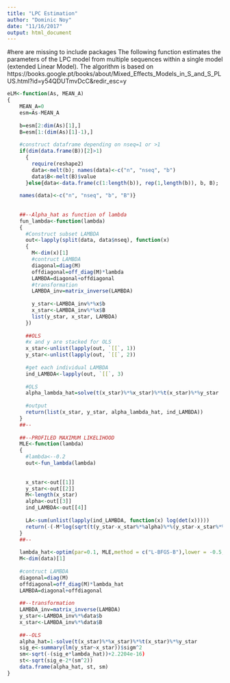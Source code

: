 ```yaml
---
title: "LPC Estimation"
author: "Dominic Noy"
date: "11/16/2017"
output: html_document
---
```


#here are missing to include packages
The following function estimates the parameters of the LPC model from multiple sequences within a single model (extended Linear Model). 
The algorithm is based on https://books.google.pt/books/about/Mixed_Effects_Models_in_S_and_S_PLUS.html?id=y54QDUTmvDcC&redir_esc=y
```r
eLM<-function(As, MEAN_A)
{
    MEAN_A=0
    esm=As-MEAN_A  
    
    b=esm[2:dim(As)[1],]
    B=esm[1:(dim(As)[1]-1),]
    
    #construct dataframe depending on nseq=1 or >1
    if(dim(data.frame(B))[2]>1)
      {
        require(reshape2)
        data<-melt(b); names(data)<-c("n", "nseq", "b")
        data$B<-melt(B)$value 
      }else{data<-data.frame(c(1:length(b)), rep(1,length(b)), b, B); 
    
    names(data)<-c("n", "nseq", "b", "B")}
    
    
    ##--Alpha_hat as function of lambda
    fun_lambda<-function(lambda)
    {
      #Construct subset LAMBDA
      out<-lapply(split(data, data$nseq), function(x) 
      {
        M<-dim(x)[1]
        #contruct LAMBDA
        diagonal=diag(M)
        offdiagonal=off_diag(M)*lambda
        LAMBDA=diagonal+offdiagonal
        #transformation
        LAMBDA_inv=matrix_inverse(LAMBDA)
        
        y_star<-LAMBDA_inv%*%x$b
        x_star<-LAMBDA_inv%*%x$B
        list(y_star, x_star, LAMBDA)
      })
      
      ##OLS
      #x and y are stacked for OLS  
      x_star<-unlist(lapply(out, `[[`, 1))
      y_star<-unlist(lapply(out, `[[`, 2))
      
      #get each individual LAMBDA
      ind_LAMBDA<-lapply(out, `[[`, 3)
      
      #OLS
      alpha_lambda_hat=solve(t(x_star)%*%x_star)%*%t(x_star)%*%y_star 
      
      #output
      return(list(x_star, y_star, alpha_lambda_hat, ind_LAMBDA))
    }
    ##--
    
    ##--PROFILED MAXIMUM LIKELIHOOD
    MLE<-function(lambda)
    {
      #lambda<--0.2
      out<-fun_lambda(lambda)
      
      
      x_star<-out[[1]]
      y_star<-out[[2]]
      M<-length(x_star)
      alpha<-out[[3]]
      ind_LAMBDA<-out[[4]]
      
      LA<-sum(unlist(lapply(ind_LAMBDA, function(x) log(det(x)))))
      return(-(-M*log(sqrt(t(y_star-x_star%*%alpha)%*%(y_star-x_star%*%alpha)))-0.5*LA))
    }
    ##--
    
    lambda_hat<-optim(par=0.1, MLE,method = c("L-BFGS-B"),lower = -0.5, upper = -0.1)$par
    M<-dim(data)[1]
    
    #contruct LAMBDA
    diagonal=diag(M)
    offdiagonal=off_diag(M)*lambda_hat
    LAMBDA=diagonal+offdiagonal
    
    ##--transformation
    LAMBDA_inv=matrix_inverse(LAMBDA)
    y_star<-LAMBDA_inv%*%data$b
    x_star<-LAMBDA_inv%*%data$B
    
    ##--OLS
    alpha_hat=1-solve(t(x_star)%*%x_star)%*%t(x_star)%*%y_star 
    sig_e<-summary(lm(y_star~x_star))$sigm^2
    sm<-sqrt(-(sig_e*lambda_hat))+2.2204e-16)
    st<-sqrt(sig_e-2*(sm^2))
    data.frame(alpha_hat, st, sm)  
}
```

